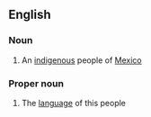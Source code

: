 ==English==

===Noun===
{{wikipedia}}
{{en-noun|pl2=Zoque}}

# An [[indigenous]] people of [[Mexico]]

===Proper noun===
{{en-proper noun}}

# The [[language]] of this people
